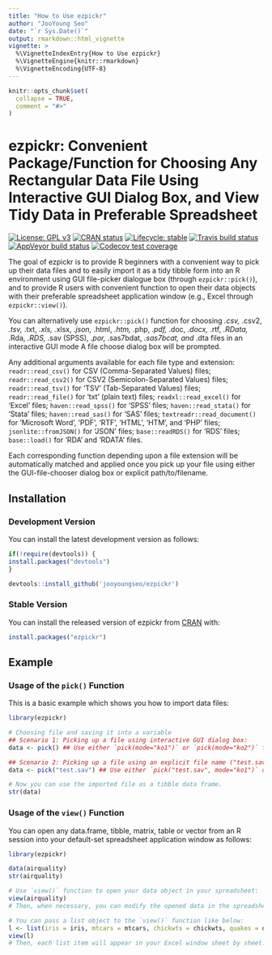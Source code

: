 ---
title: "How to Use ezpickr"
author: "JooYoung Seo"
date: "`r Sys.Date()`"
output: rmarkdown::html_vignette
vignette: >
  %\VignetteIndexEntry{How to Use ezpickr}
  %\VignetteEngine{knitr::rmarkdown}
  %\VignetteEncoding{UTF-8}
---

```{r setup, include = FALSE}
knitr::opts_chunk$set(
  collapse = TRUE,
  comment = "#>"
)
```

# ezpickr: Convenient Package/Function for Choosing Any Rectangular Data File Using Interactive GUI Dialog Box, and View Tidy Data in Preferable Spreadsheet

[![License: GPL v3](https://img.shields.io/badge/License-GPL%20v3-blue.svg)](http://www.gnu.org/licenses/gpl-3.0)
[![CRAN status](https://www.r-pkg.org/badges/version/ezpickr)](https://cran.r-project.org/package=ezpickr)
[![Lifecycle: stable](https://img.shields.io/badge/lifecycle-stable-brightgreen.svg)](https://www.tidyverse.org/lifecycle/#stable)
[![Travis build status](https://travis-ci.org/jooyoungseo/ezpickr.svg?branch=master)](https://travis-ci.org/jooyoungseo/ezpickr)
[![AppVeyor build status](https://ci.appveyor.com/api/projects/status/github/jooyoungseo/ezpickr?branch=master&svg=true)](https://ci.appveyor.com/project/jooyoungseo/ezpickr)
[![Codecov test coverage](https://codecov.io/gh/jooyoungseo/ezpickr/branch/master/graph/badge.svg)](https://codecov.io/gh/jooyoungseo/ezpickr?branch=master)
      
The goal of ezpickr is to provide R beginners with a convenient way to pick up their data files and to easily import it as a tidy tibble form into an R environment using GUI file-picker dialogue box (through `ezpickr::pick()`), and to provide R users with convenient function to open their data objects with their preferable spreadsheet application window (e.g., Excel through `ezpickr::view()`).

You can alternatively use `ezpickr::pick()` function for choosing *.csv, *.csv2, *.tsv, *.txt, *.xls, *.xlsx, *.json, *.html, *.htm, *.php, *.pdf, *.doc, *.docx, *.rtf, *.RData, *.Rda, *.RDS, *.sav (SPSS), *.por, *.sas7bdat, *.sas7bcat, and *.dta files in an interactive GUI mode A file choose dialog box will be prompted.

Any additional arguments available for each file type and extension: `readr::read_csv()` for CSV (Comma-Separated Values) files; `readr::read_csv2()` for CSV2 (Semicolon-Separated Values) files; `readr::read_tsv()` for 'TSV' (Tab-Separated Values) files; `readr::read_file()` for 'txt' (plain text) files; `readxl::read_excel()` for 'Excel' files; `haven::read_spss()` for 'SPSS' files; `haven::read_stata()` for 'Stata' files; `haven::read_sas()` for 'SAS' files; `textreadr::read_document()` for 'Microsoft Word', 'PDF', 'RTF', 'HTML', 'HTM', and 'PHP' files; `jsonlite::fromJSON()` for 'JSON' files; `base::readRDS()` for 'RDS' files; `base::load()` for 'RDA' and 'RDATA' files.

Each corresponding function depending upon a file extension will be automatically matched and applied once you pick up your file using either the GUI-file-chooser dialog box or explicit path/to/filename.


## Installation

### Development Version

You can install the latest development version as follows:

```{r, eval=F}
if(!require(devtools)) {
install.packages("devtools")
}

devtools::install_github('jooyoungseo/ezpickr')
```

### Stable Version

You can install the released version of ezpickr from [CRAN](https://CRAN.R-project.org) with:

```{r, eval=F}
install.packages("ezpickr")
```

## Example

### Usage of the `pick()` Function

This is a basic example which shows you how to import data files:

```{r example1, eval=F}
library(ezpickr)

# Choosing file and saving it into a variable
## Scenario 1: Picking up a file using interactive GUI dialog box:
data <- pick() ## Use either `pick(mode="ko1")` or `pick(mode="ko2")` for Korean R users.

## Scenario 2: Picking up a file using an explicit file name ("test.sav" in the example below; however, you can feed other files through this function such as *.SAS, *.DTA, *.csv, *.csv2, *.tsv, *.xlsx, *.txt, *.html, webpage URL containing table, *.json, *.Rda, *.Rdata, and more):
data <- pick("test.sav") ## Use either `pick("test.sav", mode="ko1")` or `pick("test.sav", mode="ko2")` for Korean R users.

# Now you can use the imported file as a tibble data frame.
str(data)
```

### Usage of the `view()` Function

You can open any data.frame, tibble, matrix, table or vector from an R session into your default-set spreadsheet application window as follows:

```{r example2, eval=F}
library(ezpickr)

data(airquality)
str(airquality)

# Use `view()` function to open your data object in your spreadsheet:
view(airquality)
# Then, when necessary, you can modify the opened data in the spreadsheet and save it as a new data.

# You can pass a list object to the `view()` function like below:
l <- list(iris = iris, mtcars = mtcars, chickwts = chickwts, quakes = quakes)
view(l)
# Then, each list item will appear in your Excel window sheet by sheet.
```
